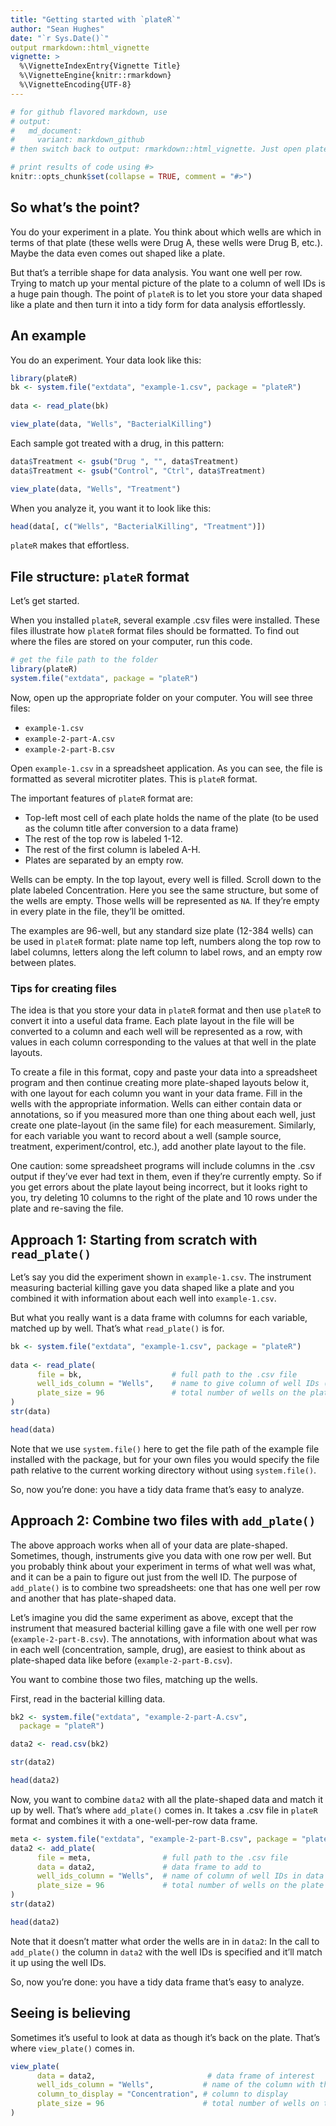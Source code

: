 ```yaml
---
title: "Getting started with `plateR`"
author: "Sean Hughes"
date: "`r Sys.Date()`"
output rmarkdown::html_vignette
vignette: >
  %\VignetteIndexEntry{Vignette Title}
  %\VignetteEngine{knitr::rmarkdown}
  %\VignetteEncoding{UTF-8}
---
```

```r
# for github flavored markdown, use 
# output:
#   md_document:
#     variant: markdown_github
# then switch back to output: rmarkdown::html_vignette. Just open plateR-basics.md and resave to update time stamp

# print results of code using #>
knitr::opts_chunk$set(collapse = TRUE, comment = "#>")
```

## So what's the point? 
You do your experiment in a plate. You think about which wells are which in terms of that plate (these wells were Drug A, these wells were Drug B, etc.). Maybe the data even comes out shaped like a plate. 

But that's a terrible shape for data analysis. You want one well per row. Trying to match up your mental picture of the plate to a column of well IDs is a huge pain though. The point of `plateR` is to let you store your data shaped like a plate and then turn it into a tidy form for data analysis effortlessly.

## An example
You do an experiment. Your data look like this: 

```r
library(plateR)
bk <- system.file("extdata", "example-1.csv", package = "plateR")
   
data <- read_plate(bk)

view_plate(data, "Wells", "BacterialKilling")
```

Each sample got treated with a drug, in this pattern: 

```r
data$Treatment <- gsub("Drug ", "", data$Treatment)
data$Treatment <- gsub("Control", "Ctrl", data$Treatment)

view_plate(data, "Wells", "Treatment")
```

When you analyze it, you want it to look like this: 

```r
head(data[, c("Wells", "BacterialKilling", "Treatment")])
```

`plateR` makes that effortless.

## File structure: `plateR` format 
Let's get started.

When you installed `plateR`, several example .csv files were installed. These files illustrate how `plateR` format files should be formatted. To find out where the files are stored on your computer, run this code.   

```r
# get the file path to the folder
library(plateR)
system.file("extdata", package = "plateR")
```

Now, open up the appropriate folder on your computer. You will see three files: 

- `example-1.csv`
- `example-2-part-A.csv`
- `example-2-part-B.csv`

Open `example-1.csv` in a spreadsheet application. As you can see, the file is formatted as several microtiter plates. This is `plateR` format. 

The important features of `plateR` format are: 

- Top-left most cell of each plate holds the name of the plate (to be used as the column title after conversion to a data frame)
- The rest of the top row is labeled 1-12. 
- The rest of the first column is labeled A-H. 
- Plates are separated by an empty row. 

Wells can be empty. In the top layout, every well is filled. Scroll down to the plate labeled Concentration. Here you see the same structure, but some of the wells are empty. Those wells will be represented as `NA`. If they're empty in every plate in the file, they'll be omitted.

The examples are 96-well, but any standard size plate (12-384 wells) can be used in `plateR` format: plate name top left, numbers along the top row to label columns, letters along the left column to label rows, and an empty row between plates. 

### Tips for creating files
The idea is that you store your data in `plateR` format and then use `plateR` to convert it into a useful data frame. Each plate layout in the file will be converted to a column and each well will be represented as a row, with values in each column corresponding to the values at that well in the plate layouts. 

To create a file in this format, copy and paste your data into a spreadsheet program and then continue creating more plate-shaped layouts below it, with one layout for each column you want in your data frame. Fill in the wells with the appropriate information. Wells can either contain data or annotations, so if you measured more than one thing about each well, just create one plate-layout (in the same file) for each measurement. Similarly, for each variable you want to record about a well (sample source, treatment, experiment/control, etc.), add another plate layout to the file. 

One caution: some spreadsheet programs will include columns in the .csv output if they've ever had text in them, even if they're currently empty. So if you get errors about the plate layout being incorrect, but it looks right to you, try deleting 10 columns to the right of the plate and 10 rows under the plate and re-saving the file. 

## Approach 1: Starting from scratch with `read_plate()`
Let's say you did the experiment shown in `example-1.csv`. The instrument measuring bacterial killing gave you data shaped like a plate and you combined it with information about each well into `example-1.csv`. 

But what you really want is a data frame with columns for each variable, matched up by well. That's what `read_plate()` is for. 

```r
bk <- system.file("extdata", "example-1.csv", package = "plateR")
   
data <- read_plate(
      file = bk,                    # full path to the .csv file
      well_ids_column = "Wells",    # name to give column of well IDs (optional)
      plate_size = 96               # total number of wells on the plate (optional)
)
str(data)

head(data)
```

Note that we use `system.file()` here to get the file path of the example file installed with the package, but for your own files you would specify the file path relative to the current working directory without using `system.file()`.

So, now you're done: you have a tidy data frame that's easy to analyze. 

## Approach 2: Combine two files with `add_plate()`
The above approach works when all of your data are plate-shaped. Sometimes, though, instruments give you data with one row per well. But you probably think about your experiment in terms of what well was what, and it can be a pain to figure out just from the well ID. The purpose of `add_plate()` is to combine two spreadsheets: one that has one well per row and another that has plate-shaped data.

Let's imagine you did the same experiment as above, except that the instrument that measured bacterial killing gave a file with one well per row (`example-2-part-B.csv`). The annotations, with information about what was in each well (concentration, sample, drug), are easiest to think about as plate-shaped data like before (`example-2-part-B.csv`). 

You want to combine those two files, matching up the wells. 

First, read in the bacterial killing data.

```r
bk2 <- system.file("extdata", "example-2-part-A.csv", 
  package = "plateR")

data2 <- read.csv(bk2)

str(data2)

head(data2)
```

Now, you want to combine `data2` with all the plate-shaped data and match it up by well. That's where `add_plate()` comes in. It takes a .csv file in `plateR` format and combines it with a one-well-per-row data frame. 

```r
meta <- system.file("extdata", "example-2-part-B.csv", package = "plateR")
data2 <- add_plate(
      file = meta,                # full path to the .csv file
      data = data2,               # data frame to add to    
      well_ids_column = "Wells",  # name of column of well IDs in data frame
      plate_size = 96             # total number of wells on the plate (optional)
)
str(data2)

head(data2)
```

Note that it doesn't matter what order the wells are in in `data2`: In the call to `add_plate()` the column in `data2` with the well IDs is specified and it'll match it up using the well IDs. 

So, now you're done: you have a tidy data frame that's easy to analyze. 

## Seeing is believing
Sometimes it's useful to look at data as though it's back on the plate. That's where `view_plate()` comes in. 

```r
view_plate( 
      data = data2,                         # data frame of interest
      well_ids_column = "Wells",           # name of the column with the well IDs
      column_to_display = "Concentration", # column to display 
      plate_size = 96                      # total number of wells on the plate (optional)
)   
```